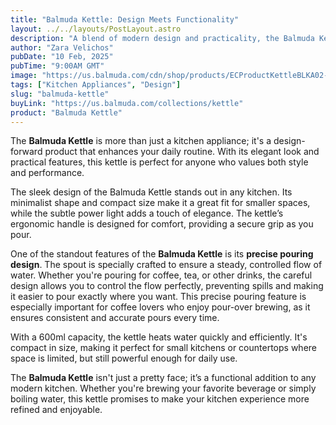```yaml
---
title: "Balmuda Kettle: Design Meets Functionality"
layout: ../../layouts/PostLayout.astro
description: "A blend of modern design and practicality, the Balmuda Kettle elevates your kitchen experience."
author: "Zara Velichos"
pubDate: "10 Feb, 2025"
pubTime: "9:00AM GMT"
image: "https://us.balmuda.com/cdn/shop/products/ECProductKettleBLKA02-2.jpg?v=1643240978"
tags: ["Kitchen Appliances", "Design"]
slug: "balmuda-kettle"
buyLink: "https://us.balmuda.com/collections/kettle"
product: "Balmuda Kettle"
---
```


The **Balmuda Kettle** is more than just a kitchen appliance; it's a design-forward product that enhances your daily routine. With its elegant look and practical features, this kettle is perfect for anyone who values both style and performance.

The sleek design of the Balmuda Kettle stands out in any kitchen. Its minimalist shape and compact size make it a great fit for smaller spaces, while the subtle power light adds a touch of elegance. The kettle’s ergonomic handle is designed for comfort, providing a secure grip as you pour.

One of the standout features of the **Balmuda Kettle** is its **precise pouring design**. The spout is specially crafted to ensure a steady, controlled flow of water. Whether you're pouring for coffee, tea, or other drinks, the careful design allows you to control the flow perfectly, preventing spills and making it easier to pour exactly where you want. This precise pouring feature is especially important for coffee lovers who enjoy pour-over brewing, as it ensures consistent and accurate pours every time.

With a 600ml capacity, the kettle heats water quickly and efficiently. It's compact in size, making it perfect for small kitchens or countertops where space is limited, but still powerful enough for daily use.

The **Balmuda Kettle** isn't just a pretty face; it’s a functional addition to any modern kitchen. Whether you're brewing your favorite beverage or simply boiling water, this kettle promises to make your kitchen experience more refined and enjoyable.
